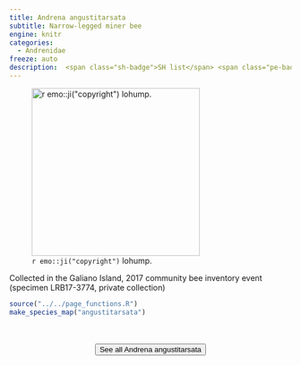 ```yaml
---
title: Andrena angustitarsata
subtitle: Narrow-legged miner bee
engine: knitr
categories:
  - Andrenidae
freeze: auto
description:  <span class="sh-badge">SH list</span> <span class="pe-badge">PM Evidence</span> <span class="gali-badge">Galiano</span>
---
```

![`r emo::ji("copyright")` lohump.](https://inaturalist-open-data.s3.amazonaws.com/photos/157799954/large.jpg){height=300}

Collected in the Galiano Island, 2017 community bee inventory event (specimen LRB17-3774, private collection)



```r
source("../../page_functions.R")
make_species_map("angustitarsata")
```
<br><br>
<center>


<a href="https://www.zoology.ubc.ca/entomology/main/Hymenoptera/Andrenidae/Andrena%20angustitarsata.php"><button type="button" class="btn btn-secondary">See all Andrena angustitarsata <i class="fa-solid fa-arrow-up-right-from-square"></i> </button></a>
</center>
